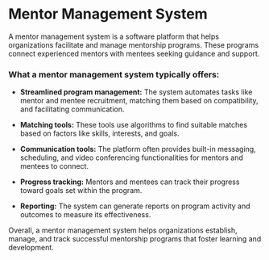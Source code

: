 
# Mentor Management System

A mentor management system is a software platform that helps organizations facilitate and manage mentorship programs. These programs connect experienced mentors with mentees seeking guidance and support.

### What a mentor management system typically offers:

- **Streamlined program management:** The system automates tasks like mentor and mentee recruitment, matching them based on compatibility, and facilitating communication.

- **Matching tools:** These tools use algorithms to find suitable matches based on factors like skills, interests, and goals.

- **Communication tools:** The platform often provides built-in messaging, scheduling, and video conferencing functionalities for mentors and mentees to connect.

- **Progress tracking:** Mentors and mentees can track their progress toward goals set within the program.

- **Reporting:** The system can generate reports on program activity and outcomes to measure its effectiveness.

Overall, a mentor management system helps organizations establish, manage, and track successful mentorship programs that foster learning and development.

<br></br>
<Cards>
<Card
  title="Backend Docs"
  href="/guide/makecontribution/backendinfo"
/>
<Card
  title="Frontend Docs"
  href="/guide/makecontribution/frontendinfo"
/>
<Card
  title="Update Collections"
  href="/guide/makecontribution/updates"
/>
</Cards>
